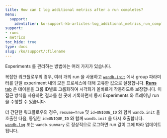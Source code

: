 ```yaml
---
title: How can I log additional metrics after a run completes?
menu:
  support:
    identifier: ko-support-kb-articles-log_additional_metrics_run_completes
support:
- runs
- metrics
toc_hide: true
type: docs
slug: /ko/support/:filename
---
```


Experiments 를 관리하는 방법에는 여러 가지가 있습니다.

복잡한 워크플로우의 경우, 여러 개의 run 을 사용하고 [`wandb.init`](/ko/guides/models/track/create-an-experiment) 에서 group 파라미터를 단일 experiment 내의 모든 프로세스에 대해 고유한 값으로 설정합니다. [**Runs** tab](/ko/guides/models/track/project-page#runs-tab) 은 테이블을 그룹 ID별로 그룹화하여 시각화가 올바르게 작동하도록 보장합니다. 이 접근 방식을 사용하면 결과를 한 곳에 기록하면서 동시 Experiments 와 트레이닝 run 을 수행할 수 있습니다.

더 간단한 워크플로우의 경우, `resume=True` 및 `id=UNIQUE_ID` 와 함께 `wandb.init` 을 호출한 다음, 동일한 `id=UNIQUE_ID` 와 함께 `wandb.init` 을 다시 호출합니다. [`wandb.log`](/ko/guides/models/track/log/) 또는 `wandb.summary` 로 정상적으로 로그하면 run 값이 그에 따라 업데이트됩니다.
